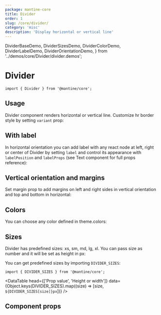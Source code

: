 ```yaml
---
package: mantine-core
title: Divider
order: 1
slug: /core/divider/
category: 'misc'
description: 'Display horizontal or vertical line'
---
```


  DividerBaseDemo,
  DividerSizesDemo,
  DividerColorDemo,
  DividerLabelDemo,
  DividerOrientationDemo,
} from '../demos/core/Divider/divider.demos';

# Divider

<PageHeader
  source="mantine-core/src/Divider/Divider.tsx"
  docs="core/Divider.mdx"
  package="@mantine/core"
/>

```tsx
import { Divider } from '@mantine/core';
```

## Usage

Divider component renders horizontal or vertical line.
Customize hr border style by setting `variant` prop:

<DividerBaseDemo />

## With label

In horizontal orientation you can add label with any react node at left, right or center of Divider
by setting `label` and control its appearance with `labelPosition` and `labelProps`
(see <GatsbyLink to="/core/text/">Text</GatsbyLink> component for full props reference):

<DividerLabelDemo />

## Vertical orientation and margins

Set margin prop to add margins on left and right sides in vertical orientation and top and bottom in horizontal:

<DividerOrientationDemo />

## Colors

You can choose any color defined in <GatsbyLink to="/pages/theming/#colors">theme.colors</GatsbyLink>:

<DividerColorDemo />

## Sizes

Divider has predefined sizes: xs, sm, md, lg, xl.
You can pass size as number and it will be set as height in px:

<DividerSizesDemo />

You can get predefined sizes by importing `DIVIDER_SIZES`:

```tsx
import { DIVIDER_SIZES } from '@mantine/core';
```

<DataTable
  head={['Prop value', 'Height or width']}
  data={Object.keys(DIVIDER_SIZES).map((size) => [size, `${DIVIDER_SIZES[size]}px`])}
/>

## Component props

<PropsTable component="Divider" />
